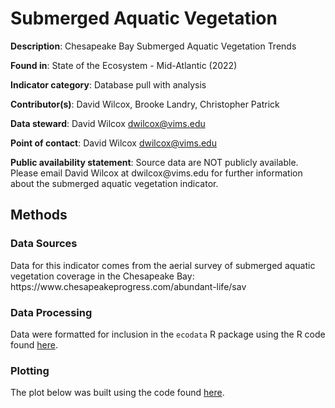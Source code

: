 # Submerged Aquatic Vegetation

**Description**: Chesapeake Bay Submerged Aquatic Vegetation Trends

**Found in**:  State of the Ecosystem - Mid-Atlantic (2022) 

**Indicator category**: Database pull with analysis

**Contributor(s)**: David Wilcox, Brooke Landry, Christopher Patrick
  
**Data steward**: David Wilcox <dwilcox@vims.edu>
  
**Point of contact**: David Wilcox <dwilcox@vims.edu>
  
**Public availability statement**: Source data are NOT publicly available. Please email David Wilcox at dwilcox@vims.edu for further information about the submerged aquatic vegetation indicator.

## Methods

### Data Sources
Data for this indicator comes from the aerial survey of submerged aquatic vegetation coverage in the Chesapeake Bay: https://www.chesapeakeprogress.com/abundant-life/sav

### Data Processing 

Data were formatted for inclusion in the `ecodata` R package using the R code found [here](https://github.com/NOAA-EDAB/ecodata/blob/master/data-raw/get_sav.R).

### Plotting

The plot below was built using the code found
[here](https://raw.githubusercontent.com/NOAA-EDAB/ecodata/master/chunk-scripts/LTL_MAB.Rmd-sav.R). 

```r

```




